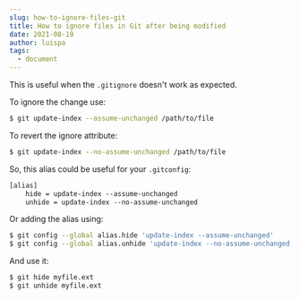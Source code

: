```yaml
---
slug: how-to-ignore-files-git
title: How to ignore files in Git after being modified
date: 2021-08-19
author: luispa
tags:
  - document
---
```

This is useful when the `.gitignore` doesn't work as expected. 

To ignore the change use:

```sh
$ git update-index --assume-unchanged /path/to/file
```

To revert the ignore attribute:

```sh
$ git update-index --no-assume-unchanged /path/to/file
```

So, this alias could be useful for your `.gitconfig`:

```txt
[alias]
    hide = update-index --assume-unchanged
    unhide = update-index --no-assume-unchanged
```

Or adding the alias using:
```sh
$ git config --global alias.hide 'update-index --assume-unchanged'
$ git config --global alias.unhide 'update-index --no-assume-unchanged'
```

And use it:

```sh
$ git hide myfile.ext
$ git unhide myfile.ext
```